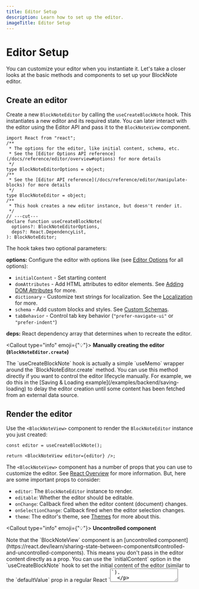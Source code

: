 ```yaml
---
title: Editor Setup
description: Learn how to set up the editor.
imageTitle: Editor Setup
---
```


# Editor Setup

You can customize your editor when you instantiate it. Let's take a closer looks at the basic methods and components to set up your BlockNote editor.

## Create an editor

Create a new `BlockNoteEditor` by calling the `useCreateBlockNote` hook. This instantiates a new editor and its required state. You can later interact with the editor using the Editor API and pass it to the `BlockNoteView` component.

```tsx twoslash
import React from "react";
/**
 * The options for the editor, like initial content, schema, etc.
 * See the [Editor Options API reference](/docs/reference/editor/overview#options) for more details
 */
type BlockNoteEditorOptions = object;
/**
 * See the [Editor API reference](/docs/reference/editor/manipulate-blocks) for more details
 */
type BlockNoteEditor = object;
/**
 * This hook creates a new editor instance, but doesn't render it.
 */
// ---cut---
declare function useCreateBlockNote(
  options?: BlockNoteEditorOptions,
  deps?: React.DependencyList,
): BlockNoteEditor;
```

The hook takes two optional parameters:

**options:** Configure the editor with options like (see [Editor Options](/docs/reference/editor/overview#options) for all options):

- `initialContent` - Set starting content
- `domAttributes` - Add HTML attributes to editor elements. See [Adding DOM Attributes](/docs/theming#adding-dom-attributes) for more.
- `dictionary` - Customize text strings for localization. See the [Localization](/docs/features/localization) for more.
- `schema` - Add custom blocks and styles. See [Custom Schemas](/docs/custom-schemas).
- `tabBehavior` - Control tab key behavior (`"prefer-navigate-ui"` or `"prefer-indent"`)

**deps:** React dependency array that determines when to recreate the editor.

<Callout type="info" emoji={"💡"}>
  <strong>Manually creating the editor (`BlockNoteEditor.create`)</strong>
  <p>
    The `useCreateBlockNote` hook is actually a simple `useMemo` wrapper around
    the `BlockNoteEditor.create` method. You can use this method directly if you
    want to control the editor lifecycle manually. For example, we do this in
    the [Saving & Loading example](/examples/backend/saving-loading) to delay
    the editor creation until some content has been fetched from an external
    data source.
  </p>
</Callout>

## Render the editor

Use the `<BlockNoteView>` component to render the `BlockNoteEditor` instance you just created:

```tsx
const editor = useCreateBlockNote();

return <BlockNoteView editor={editor} />;
```

The `<BlockNoteView>` component has a number of props that you can use to customize the editor. See [React Overview](/docs/react/overview) for more information. But, here are some important props to consider:

- `editor`: The `BlockNoteEditor` instance to render.
- `editable`: Whether the editor should be editable.
- `onChange`: Callback fired when the editor content (document) changes.
- `onSelectionChange`: Callback fired when the editor selection changes.
- `theme`: The editor's theme, see [Themes](/docs/react/styling-theming/themes) for more about this.

<Callout type="info" emoji={"💡"}>
  <strong>Uncontrolled component</strong>
  <p>
    Note that the `BlockNoteView` component is an [uncontrolled component](https://react.dev/learn/sharing-state-between-components#controlled-and-uncontrolled-components). 
    This means you don't pass in the editor content directly as a prop. You can use the `initialContent` option in the `useCreateBlockNote` hook to set the initial content of the editor (similar to the `defaultValue` prop in a regular React `<textarea>`).
  </p>
  <p>
    BlockNote handles the complexities and performance optimizations of managing editor state internally. You can interact with the editor content using the [Editor API](/docs/editor-api).
  </p>
</Callout>
